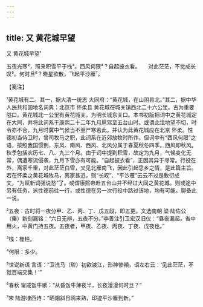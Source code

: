 ```yaml
---
---
---
```

title: 又 黄花城早望
---



又 黄花城早望¹





五夜光寒²，照来积雪平于栈³。西风何限⁴？自起披衣看。　　对此茫茫，不觉成长叹⁵。何时旦⁶？晓星欲散，飞起平沙雁⁷。





【笺注】


¹黄花城有二。其一，据大清一统志 大同府：“黄花城，在山阴县北。”其二，据中华人民共和国地名词典：北京市 怀柔县 黄花城在城关镇西北二十六公里。古为重要隘口。黄花城北一公里有黄花城关，为明长城东关口。本书初版把词中之黄花城定在大同，并将此词系于康熙二十二年九月扈驾至五台山时。或谓此注地望不切，时令亦不合，九月时冀中气候当不至严寒若此。并认为此黄花城应在北京 怀柔。性德初当侍卫时，曾司牧马之职，此词系在近郊放牧时所作。但词中有“西风何限”之语，按照我国惯例，东风、南风、西风、北风分属于春夏秋冬四季。西风即秋风。秋季包括农历七、八、九三个月。由于词中提到积雪，故定为九月，气候变化无常，偶遭寒流侵袭，九月下雪亦有可能。“自起披衣看”，正因其异于寻常。行役在外，离家千里，对此茫茫白雪，又见北雁南飞，因此引起思乡之情，是此篇主旨。若在怀柔之黄花城牧马，离家甚近，则“长叹”、“平沙雁”云云不过是敷衍成文，“为赋新词强说愁”了。或谓康熙帝赴五台山并不经过大同之黄花城。则或途中另有任务，派性德前往一行，或性德在另一次行役中路过该地，均有可能。聊备此一说。

²五夜：古时将一夜分甲、乙、丙、丁、戊五段，即五更。文选南朝 梁 陆佐公（倕）新刻漏铭：“六日无辨，五夜不分。”李善注引卫宏汉旧仪：“昼夜漏起，省中用火，中黄门持五夜。五夜者，甲夜、乙夜、丙夜、丁夜、戊夜也。”

³栈：栅栏。

⁴何限：多少。

⁵世说新语 言语：“卫洗马（玠）初欲渡江，形神惨顇，语左右云：‘见此茫茫，不觉百端交集！’”

⁶春秋 甯戚饭牛歌：“从昏饭牛薄夜半，长夜漫漫何时旦？”

⁷宋 陆游埭西诗：“晒翎斜日鸥来熟，印迹平沙雁到新。”